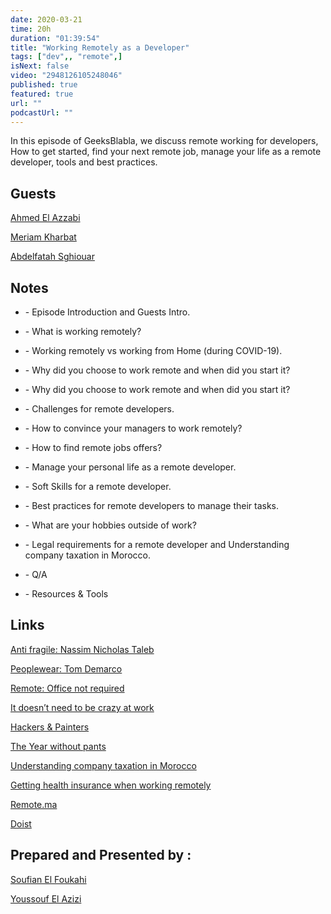 ```yaml
---
date: 2020-03-21
time: 20h
duration: "01:39:54"
title: "Working Remotely as a Developer"
tags: ["dev",, "remote",]
isNext: false
video: "2948126105248046"
published: true
featured: true
url: ""
podcastUrl: ""
---
```


In this episode of GeeksBlabla, we discuss remote working for developers, How to get started, find your next remote job, manage your life as a remote developer, tools and best practices.

## Guests

[Ahmed El Azzabi](https://mylink.fyi/elazzabi)

[Meriam Kharbat](https://medium.com/@MeriamKharbat)

[Abdelfatah Sghiouar](https://twitter.com/boredabdel)

## Notes

- <TimeStamp time="0:00" /> - Episode Introduction and Guests Intro.

- <TimeStamp time="0:05" /> - What is working remotely?

- <TimeStamp time="0:10" /> - Working remotely vs working from Home (during COVID-19).

- <TimeStamp time="0:15" /> - Why did you choose to work remote and when did you start it?

- <TimeStamp time="0:15" /> - Why did you choose to work remote and when did you start it?

- <TimeStamp time="0:20" /> - Challenges for remote developers.

- <TimeStamp time="0:25" /> - How to convince your managers to work remotely?

- <TimeStamp time="0:30" /> - How to find remote jobs offers?

- <TimeStamp time="0:35" /> - Manage your personal life as a remote developer.

- <TimeStamp time="0:50" /> - Soft Skills for a remote developer.

- <TimeStamp time="0:54" /> - Best practices for remote developers to manage their tasks.

- <TimeStamp time="1:00" /> - What are your hobbies outside of work?

- <TimeStamp time="1:05" /> - Legal requirements for a remote developer and Understanding company taxation in Morocco.

- <TimeStamp time="1:21" />- Q/A

- <TimeStamp time="1:33" /> - Resources & Tools

## Links

[Anti fragile: Nassim Nicholas Taleb](https://www.amazon.com/Antifragile-Things-That-Gain-Disorder/dp/B00A2ZIZYQ/ref=sr_1_1?crid=27ORBT6COOI68&dchild=1&keywords=anti+fragile&qid=1584823260&s=books&sprefix=anti+%2Cstripbooks-intl-ship%2C257&sr=1-1)

[Peoplewear: Tom Demarco ](https://www.amazon.de/dp/0321934113/ref=sr_1_1?crid=36P5HKAPQOXZB&dchild=1&keywords=peopleware&qid=1584823460&sprefix=peoplew%2Caps%2C164&sr=8-1)

[Remote: Office not required ](https://www.amazon.com/Remote-Office-Required-Jason-Fried/dp/0804137501/ref=sr_1_1?keywords=remote+office+not+required&qid=1584823591&sr=8-1)

[It doesn’t need to be crazy at work ](https://www.amazon.com/gp/product/0062874780/ref=dbs_a_def_rwt_bibl_vppi_i2)

[Hackers & Painters ](https://www.amazon.com/Hackers-Painters-Big-Ideas-Computer/dp/1449389554/ref=sr_1_1?crid=2BW3J4SKLKO1O&keywords=hackers+and+painters&qid=1584823568&s=audible&sprefix=hackers+and+%2Caudible%2C884&sr=1-1-catcorr)

[The Year without pants ](https://www.amazon.com/Year-Without-Pants-WordPress-com-Future/dp/B00FPT6EBK/ref=sr_1_1?keywords=the+year+without+pants&qid=1584823524&sr=8-1)

[Understanding company taxation in Morocco ](https://remote.ma/2019/09/02/understanding-company-taxation-in-morocco/)

[Getting health insurance when working remotely](https://remote.ma/2019/08/05/how-to-get-health-insurance-in-morocco-when-you-work-remotely/)

[Remote.ma](https://remote.ma)

[Doist](https://doist.com/blog/)

## Prepared and Presented by :

[Soufian El Foukahi](https://twitter.com/souffanda/)

[Youssouf El Azizi](https://elazizi.com/)
